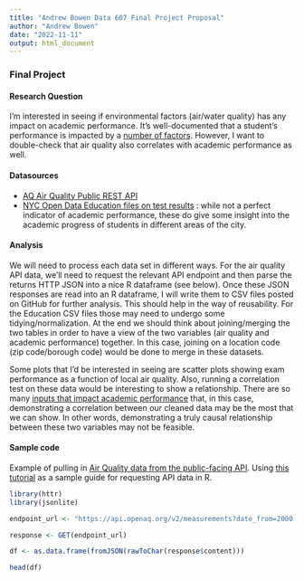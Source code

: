 ```yaml
---
title: "Andrew Bowen Data 607 Final Project Proposal"
author: "Andrew Bowen"
date: "2022-11-11"
output: html_document
---
```


### Final Project

#### Research Question
I'm interested in seeing if environmental factors (air/water quality) has any impact on academic performance. It's well-documented that a student's performance is impacted by a [number of factors](https://www.google.com/search?client=safari&rls=en&q=factors+in+academic+performance&ie=UTF-8&oe=UTF-8). However, I want to double-check that air quality also correlates with academic performance as well. 

#### Datasources
- [AQ Air Quality Public REST API](https://docs.openaq.org/reference/introduction-1)
- [NYC Open Data Education files on test results](https://data.cityofnewyork.us/browse?category=Education&q=Test&sortBy=relevance) : while not a perfect indicator of academic performance, these do give some insight into the academic progress of students in different areas of the city.


#### Analysis
We will need to process each data set in different ways. For the air quality API data, we'll need to request the relevant API endpoint and then parse the returns HTTP JSON into a nice R dataframe (see below). Once these JSON responses are read into an R dataframe, I will write them to CSV files posted on GitHub for further analysis. This should help in the way of reusability. For the Education CSV files those may need to undergo some tidying/normalization. At the end we should think about joining/merging the two tables in order to have a view of the two variables (air quality and academic performance) together. In this case, joining on a location code (zip code/borough code) would be done to merge in these datasets.

Some plots that I'd be interested in seeing are scatter plots showing exam performance as a function of local air quality. Also, running a correlation test on these data would be interesting to show a relationship. There are so many [inputs that impact academic performance](https://files.eric.ed.gov/fulltext/EJ1300829.pdf) that, in this case, demonstrating a correlation between our cleaned data may be the most that we can show. In other words, demonstrating a truly causal relationship between these two variables may not be feasible. 


#### Sample code

Example of pulling in [Air Quality data from the public-facing API](https://docs.openaq.org/reference/introduction-1). Using [this tutorial](https://www.dataquest.io/blog/r-api-tutorial/) as a sample guide for requesting API data in R. 
```r
library(httr)
library(jsonlite)

endpoint_url <- "https://api.openaq.org/v2/measurements?date_from=2000-01-01T00%3A00%3A00%2B00%3A00&date_to=2022-09-29T15%3A10%3A00%2B00%3A00&limit=100&page=1&offset=0&sort=desc&radius=1000&order_by=datetime"

response <- GET(endpoint_url)

df <- as.data.frame(fromJSON(rawToChar(response$content)))

head(df)

```